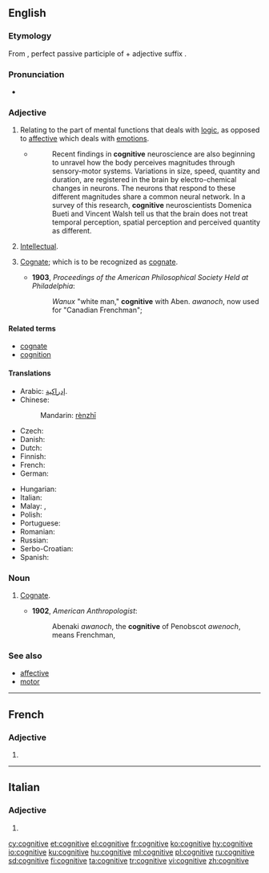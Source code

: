 ==English==

===Etymology===
From {{etyl|la|en}} {{term|cognitus||lang=la}}, perfect passive participle of {{term|cognosco||I know|lang=la}} + adjective suffix {{term|-ivus||lang=la}}.

===Pronunciation===
* {{a|RP}} {{IPA|/ˈkɒɡnɪtɪv/|lang=en}}

===Adjective===
{{en-adj}}

# Relating to the part of mental functions that deals with [[logic]], as opposed to [[affective]] which deals with [[emotion]]s.
#* {{quote-web
    | date = 2013-07-09
    | author = Joselle DiNunzio Kehoe
    | title = Cognition, brains and Riemann
    | site = plus.maths.org
    | url = http://plus.maths.org/content/cognition-brains-and-riemann
    | accessdate = 2013-09-08
}}
#*: Recent findings in '''cognitive''' neuroscience are also beginning to unravel how the body perceives magnitudes through sensory-motor systems. Variations in size, speed, quantity and duration, are registered in the brain by electro-chemical changes in neurons. The neurons that respond to these different magnitudes share a common neural network. In a survey of this research, '''cognitive''' neuroscientists Domenica Bueti and Vincent Walsh tell us that the brain does not treat temporal perception, spatial perception and perceived quantity as different.
# [[intellectual|Intellectual]].
# {{lb|en|linguistics|rare|obsolete}} [[cognate|Cognate]]; which is to be recognized as [[cognate]].
#* '''1903''', ''Proceedings of the American Philosophical Society Held at Philadelphia'':
#*: ''Wanux'' "white man," '''cognitive''' with Aben. ''awanoch'', now used for "Canadian Frenchman"; 

====Related terms====
* [[cognate]]
* [[cognition]]

====Translations====
{{trans-top|relating to mental functions}}
* Arabic: [[إدراكية]].
* Chinese: {{zh-ts|認知|认知}}
*: Mandarin: [[rèn]][[ zhī]]
* Czech: {{t+|cs|kognitivní}}
* Danish: {{t|da|kognitiv}}
* Dutch: {{t+|nl|cognitief}}
* Finnish: {{t+|fi|kognitiivinen}}
* French: {{t+|fr|cognitif}}
* German: {{t+|de|kognitiv}}
{{trans-mid}}
* Hungarian: {{t|hu|kognitív}}
* Italian: {{t|it|cognitivo}}
* Malay: {{t|ms|kognisi}}, {{t|ms|kognitif}}
* Polish: {{t|pl|poznawczy|m}}
* Portuguese: {{t+|pt|cognitivo}}
* Romanian: {{t+|ro|cognitiv}}
* Russian: {{t+|ru|когнитивный}}
* Serbo-Croatian: {{t|sh|kognitivni}}
* Spanish: {{t+|es|cognitivo}}
{{trans-bottom}}

===Noun===
{{en-noun}}

# {{lb|en|linguistics|rare|obsolete}} [[cognate|Cognate]].<!--?-->
#* '''1902''', ''American Anthropologist'':
#*: Abenaki ''awanoch'', the '''cognitive''' of Penobscot ''awenoch'', means Frenchman,

===See also===
* [[affective]]
* [[motor]]

----

==French==

===Adjective===
{{head|fr|adjective form}}

# {{feminine of|cognitif|lang=fr}}

----

==Italian==

===Adjective===
{{head|it|adjective form}}

# {{feminine plural of|cognitivo|lang=it}}

[[cy:cognitive]]
[[et:cognitive]]
[[el:cognitive]]
[[fr:cognitive]]
[[ko:cognitive]]
[[hy:cognitive]]
[[io:cognitive]]
[[ku:cognitive]]
[[hu:cognitive]]
[[ml:cognitive]]
[[pl:cognitive]]
[[ru:cognitive]]
[[sd:cognitive]]
[[fi:cognitive]]
[[ta:cognitive]]
[[tr:cognitive]]
[[vi:cognitive]]
[[zh:cognitive]]